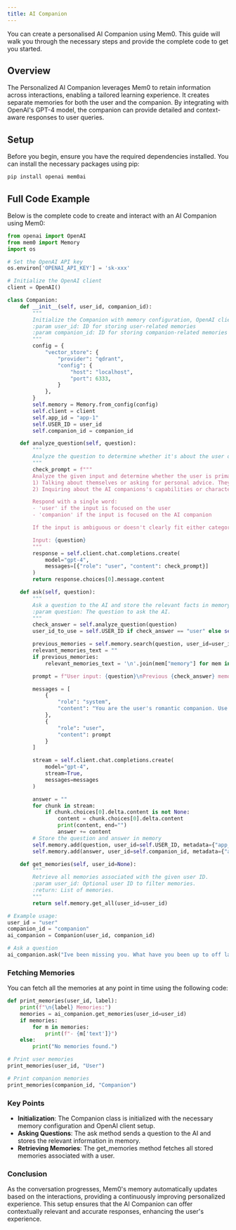 ```yaml
---
title: AI Companion
---
```


You can create a personalised AI Companion using Mem0. This guide will walk you through the necessary steps and provide the complete code to get you started.

## Overview

The Personalized AI Companion leverages Mem0 to retain information across interactions, enabling a tailored learning experience. It creates separate memories for both the user and the companion. By integrating with OpenAI's GPT-4 model, the companion can provide detailed and context-aware responses to user queries.

## Setup
Before you begin, ensure you have the required dependencies installed. You can install the necessary packages using pip:

```bash
pip install openai mem0ai
```

## Full Code Example

Below is the complete code to create and interact with an AI Companion using Mem0:

```python
from openai import OpenAI
from mem0 import Memory
import os

# Set the OpenAI API key
os.environ['OPENAI_API_KEY'] = 'sk-xxx'

# Initialize the OpenAI client
client = OpenAI()

class Companion:
    def __init__(self, user_id, companion_id):
        """
        Initialize the Companion with memory configuration, OpenAI client, and user IDs.
        :param user_id: ID for storing user-related memories
        :param companion_id: ID for storing companion-related memories
        """
        config = {
            "vector_store": {
                "provider": "qdrant",
                "config": {
                    "host": "localhost",
                    "port": 6333,
                }
            },
        }
        self.memory = Memory.from_config(config)
        self.client = client
        self.app_id = "app-1"
        self.USER_ID = user_id
        self.companion_id = companion_id

    def analyze_question(self, question):
        """
        Analyze the question to determine whether it's about the user or the companion.
        """
        check_prompt = f"""
        Analyze the given input and determine whether the user is primarily:
        1) Talking about themselves or asking for personal advice. They may use words like "I" for this. 
        2) Inquiring about the AI companions's capabilities or characteristics They may use words like "you" for this. 

        Respond with a single word:
        - 'user' if the input is focused on the user
        - 'companion' if the input is focused on the AI companion

        If the input is ambiguous or doesn't clearly fit either category, respond with 'user'.

        Input: {question}
        """
        response = self.client.chat.completions.create(
            model="gpt-4",
            messages=[{"role": "user", "content": check_prompt}]
        )
        return response.choices[0].message.content

    def ask(self, question):
        """
        Ask a question to the AI and store the relevant facts in memory
        :param question: The question to ask the AI.
        """
        check_answer = self.analyze_question(question)
        user_id_to_use = self.USER_ID if check_answer == "user" else self.companion_id

        previous_memories = self.memory.search(question, user_id=user_id_to_use)
        relevant_memories_text = ""
        if previous_memories:
            relevant_memories_text = '\n'.join(mem["memory"] for mem in previous_memories)

        prompt = f"User input: {question}\nPrevious {check_answer} memories: {relevant_memories_text}"

        messages = [
            {
                "role": "system",
                "content": "You are the user's romantic companion. Use the user's input and previous memories to respond. Answer based on the context provided."
            },
            {
                "role": "user",
                "content": prompt
            }
        ]

        stream = self.client.chat.completions.create(
            model="gpt-4",
            stream=True,
            messages=messages
        )

        answer = ""
        for chunk in stream:
            if chunk.choices[0].delta.content is not None:
                content = chunk.choices[0].delta.content
                print(content, end="")
                answer += content
        # Store the question and answer in memory
        self.memory.add(question, user_id=self.USER_ID, metadata={"app_id": self.app_id})
        self.memory.add(answer, user_id=self.companion_id, metadata={"app_id": self.app_id})

    def get_memories(self, user_id=None):
        """
        Retrieve all memories associated with the given user ID.
        :param user_id: Optional user ID to filter memories.
        :return: List of memories.
        """
        return self.memory.get_all(user_id=user_id)

# Example usage:
user_id = "user"
companion_id = "companion"
ai_companion = Companion(user_id, companion_id)

# Ask a question
ai_companion.ask("Ive been missing you. What have you been up to off late?")
```

### Fetching Memories

You can fetch all the memories at any point in time using the following code:

```python
def print_memories(user_id, label):
    print(f"\n{label} Memories:")
    memories = ai_companion.get_memories(user_id=user_id)
    if memories:
        for m in memories:
            print(f"- {m['text']}")
    else:
        print("No memories found.")

# Print user memories
print_memories(user_id, "User")

# Print companion memories
print_memories(companion_id, "Companion")
```

### Key Points

- **Initialization**: The Companion class is initialized with the necessary memory configuration and OpenAI client setup.
- **Asking Questions**: The ask method sends a question to the AI and stores the relevant information in memory.
- **Retrieving Memories**: The get_memories method fetches all stored memories associated with a user.

### Conclusion

As the conversation progresses, Mem0's memory automatically updates based on the interactions, providing a continuously improving personalized experience. This setup ensures that the AI Companion can offer contextually relevant and accurate responses, enhancing the user's experience.

